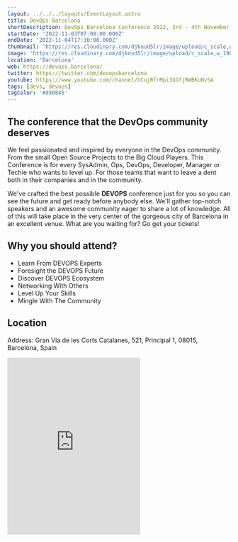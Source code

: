 ```yaml
---
layout: ../../../layouts/EventLayout.astro
title: DevOps Barcelona
shortDescription: DevOps Barcelona Conference 2022, 3rd - 4th November, 2022, Barcelona, Spain. 2 Days, 14 Talks, 1 Track. Get your tickets now!
startDate: '2022-11-03T07:00:00.000Z'
endDate: '2022-11-04T17:30:00.000Z'
thumbnail: 'https://res.cloudinary.com/djknud5lr/image/upload/c_scale,w_1900/v1664860697/devops_barcelona_rxo4ka.jpg'
image: 'https://res.cloudinary.com/djknud5lr/image/upload/c_scale,w_1900/v1664860697/devops_barcelona_rxo4ka.jpg'
location: 'Barcelona'
web: https://devops.barcelona/
twitter: https://twitter.com/devopsbarcelona
youtube: https://www.youtube.com/channel/UCujRfrMpi3XGfjRWBKuNv5A
tags: [devs, devops]
tagColor: '#d90845'
---
```


## The conference that the DevOps community deserves

We feel passionated and inspired by everyone in the DevOps community. From the small Open Source Projects to the Big Cloud Players. This Conference is for every SysAdmin, Ops, DevOps, Developer, Manager or Techie who wants to level up. For those teams that want to leave a dent both in their companies and in the community.

We've crafted the best possible **DEVOPS** conference just for you so you can see the future and get ready before anybody else. We'll gather top-notch speakers and an awesome community eager to share a lot of knowledge. All of this will take place in the very center of the gorgeous city of Barcelona in an excellent venue. What are you waiting for? Go get your tickets!

## Why you should attend? 

- Learn From DEVOPS Experts
- Foresight the DEVOPS Future
- Discover DEVOPS Ecosystem
- Networking With Others
- Level Up Your Skills
- Mingle With The Community


## Location

Address: Gran Via de les Corts Catalanes, 521, Principal 1, 08015, Barcelona, Spain

<iframe className="w-full mt-4" height="400" src="https://www.google.com/maps/embed?pb=!1m18!1m12!1m3!1d2993.628624229809!2d2.1557478161961865!3d41.38215270428098!2m3!1f0!2f0!3f0!3m2!1i1024!2i768!4f13.1!3m3!1m2!1s0x12a4a289c7a6636f%3A0x17c16e90f93a221c!2sGran%20Via%20de%20les%20Corts%20Catalanes%2C%20521%2C%2008015%20Barcelona!5e0!3m2!1ses!2ses!4v1664860476393!5m2!1ses!2ses" style="border:0;" allowfullscreen="" loading="lazy" referrerpolicy="no-referrer-when-downgrade"></iframe>

